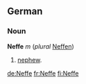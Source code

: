 ==German==
===Noun===
'''Neffe''' ''m'' (''plural'' [[Neffen]])
# [[nephew]].

[[de:Neffe]]
[[fr:Neffe]]
[[fi:Neffe]]